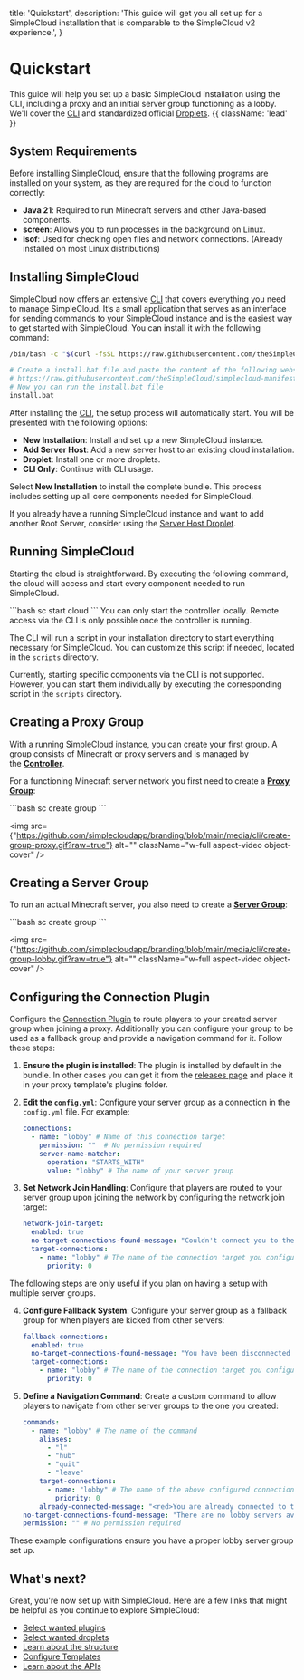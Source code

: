 
  title: 'Quickstart',
  description:
    'This guide will get you all set up for a SimpleCloud installation that is comparable to the SimpleCloud v2 experience.',
}

# Quickstart

This guide will help you set up a basic SimpleCloud installation using the CLI, including a proxy and an initial server group functioning as a lobby. We'll cover the [CLI](/cli) and standardized official [Droplets](/droplet).  {{ className: 'lead' }}

## System Requirements

Before installing SimpleCloud, ensure that the following programs are installed on your system, as they are required for the cloud to function correctly:

-    **Java 21**: Required to run Minecraft servers and other Java-based components.
-    **screen**: Allows you to run processes in the background on Linux.
-    **lsof**: Used for checking open files and network connections. (Already installed on most Linux distributions)

## Installing SimpleCloud

SimpleCloud now offers an extensive [CLI](/cli) that covers everything you need to manage SimpleCloud. It’s a small application that serves as an interface for sending commands to your SimpleCloud instance and is the easiest way to get started with SimpleCloud. You can install it with the following command:

<CodeGroup>

```bash {{ title: 'Unix' }}
/bin/bash -c "$(curl -fsSL https://raw.githubusercontent.com/theSimpleCloud/simplecloud-manifest/HEAD/install.sh)" && sc setup
```

```bash {{ title: 'Windows'}}
# Create a install.bat file and paste the content of the following website into it:
# https://raw.githubusercontent.com/theSimpleCloud/simplecloud-manifest/HEAD/install.bat
# Now you can run the install.bat file
install.bat
```
</CodeGroup>

After installing the [CLI](/cli), the setup process will automatically start. You will be presented with the following options:

-    **New Installation**: Install and set up a new SimpleCloud instance.
-    **Add Server Host**: Add a new server host to an existing cloud installation.
-    **Droplet**: Install one or more droplets.
-    **CLI Only**: Continue with CLI usage.

Select **New Installation** to install the complete bundle. This process includes setting up all core components needed for SimpleCloud.

If you already have a running SimpleCloud instance and want to add another Root Server, consider using the [Server Host Droplet](/droplet/serverhost).

## Running SimpleCloud

Starting the cloud is straightforward. By executing the following command, the cloud will access and start every component needed to run SimpleCloud.

<CodeGroup>
    ```bash
    sc start cloud
    ```
</CodeGroup>

<Note>
    You can only start the controller locally. Remote access via the CLI is only possible once the controller is running.
</Note>

The CLI will run a script in your installation directory to start everything necessary for SimpleCloud. You can customize this script if needed, located in the `scripts` directory.

Currently, starting specific components via the CLI is not supported. However, you can start them individually by executing the corresponding script in the `scripts` directory.

## Creating a Proxy Group

With a running SimpleCloud instance, you can create your first group. A group consists of Minecraft or proxy servers and is managed by the [**Controller**](https://docs.simplecloud.app/controller).

For a functioning Minecraft server network you first need to create a [**Proxy Group**](/resources/server-group):

<CodeGroup>
    ```bash
    sc create group
    ```
</CodeGroup>

<img
    src={"https://github.com/simplecloudapp/branding/blob/main/media/cli/create-group-proxy.gif?raw=true"}
    alt=""
    className="w-full aspect-video object-cover"
/>

## Creating a Server Group

To run an actual Minecraft server, you also need to create a [**Server Group**](/resources/server-group):

<CodeGroup>
    ```bash
    sc create group
    ```
</CodeGroup>

<img
    src={"https://github.com/simplecloudapp/branding/blob/main/media/cli/create-group-lobby.gif?raw=true"}
    alt=""
    className="w-full aspect-video object-cover"
/>

## Configuring the Connection Plugin

Configure the [Connection Plugin](/plugin/server-connection) to route players to your created server group when joining a proxy. Additionally you can configure your group to be used as a fallback group and provide a navigation command for it. Follow these steps:

1. **Ensure the plugin is installed**: The plugin is installed by default in the bundle. In other cases you can get it from the [releases page](https://github.com/theSimpleCloud/server-connection-plugin/releases) and place it in your proxy template's plugins folder.

2. **Edit the `config.yml`**: Configure your server group as a connection in the `config.yml` file. For example:

    ```yaml
    connections:
      - name: "lobby" # Name of this connection target
        permission: ""  # No permission required
        server-name-matcher:
          operation: "STARTS_WITH"
          value: "lobby" # The name of your server group
    ```

3. **Set Network Join Handling**: Configure that players are routed to your server group upon joining the network by configuring the network join target:

    ```yaml
    network-join-target:
      enabled: true
      no-target-connections-found-message: "Couldn't connect you to the network because no target servers are available."
      target-connections:
        - name: "lobby" # The name of the connection target you configured above
          priority: 0
    ```

The following steps are only useful if you plan on having a setup with multiple server groups.

4. **Configure Fallback System**: Configure your server group as a fallback group for when players are kicked from other servers:

    ```yaml
    fallback-connections:
      enabled: true
      no-target-connections-found-message: "You have been disconnected from the network since you have been kicked and no fallback server are available."
      target-connections:
        - name: "lobby" # The name of the connection target you configured above
          priority: 0
    ```

5. **Define a Navigation Command**: Create a custom command to allow players to navigate from other server groups to the one you created:

    ```yaml
    commands:
      - name: "lobby" # The name of the command
        aliases:
          - "l"
          - "hub"
          - "quit"
          - "leave"
        target-connections:
          - name: "lobby" # The name of the above configured connection target
            priority: 0
        already-connected-message: "<red>You are already connected to the lobby!"
    no-target-connections-found-message: "There are no lobby servers available at the moment."
    permission: "" # No permission required
    ```

These example configurations ensure you have a proper lobby server group set up.

## What's next?

Great, you're now set up with SimpleCloud. Here are a few links that might be helpful as you continue to explore SimpleCloud:

-    [Select wanted plugins](/plugin)
-    [Select wanted droplets](/droplet)
-    [Learn about the structure](/structure)
-    [Configure Templates](/resources/template)
-    [Learn about the APIs](/api)
